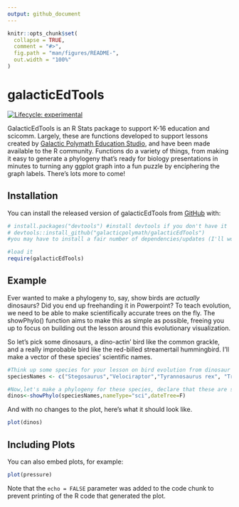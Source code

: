 ```yaml
---
output: github_document
---
```


<!-- README.md is generated from README.Rmd. Please edit that file -->

```r
knitr::opts_chunk$set(
  collapse = TRUE,
  comment = "#>",
  fig.path = "man/figures/README-",
  out.width = "100%"
)
```

# galacticEdTools

<!-- badges: start -->
[![Lifecycle: experimental](https://img.shields.io/badge/lifecycle-experimental-orange.svg)](https://lifecycle.r-lib.org/articles/stages.html#experimental)
<!-- badges: end -->

GalacticEdTools is an R Stats package to support K-16 education and scicomm. Largely, these are functions developed to support lessons created by [Galactic Polymath Education Studio](www.galacticpolymath.com), and have been made available to the R community. Functions do a variety of things, from making it easy to generate a phylogeny that's ready for biology presentations in minutes to turning any ggplot graph into a fun puzzle by enciphering the graph labels. There's lots more to come!

## Installation

You can install the released version of galacticEdTools from [GitHub](https://github.com/galacticpolymath/galacticEdTools) with:

``` r
# install.packages("devtools") #install devtools if you don't have it
# devtools::install_github("galacticpolymath/galacticEdTools")
#you may have to install a fair number of dependencies/updates (I'll work on streamlining this at some point)

#load it
require(galacticEdTools) 
```

## Example

Ever wanted to make a phylogeny to, say, show birds are *actually* dinosaurs? Did you end up freehanding it in Powerpoint? To teach evolution, we need to be able to make scientifically accurate trees on the fly. The showPhylo() function aims to make this as simple as possible, freeing you up to focus on building out the lesson around this evolutionary visualization.

So let's pick some dinosaurs, a dino-actin' bird like the common grackle, and a really improbable bird like the red-billed streamertail hummingbird. I'll make a vector of these species' scientific names.


``` r
#Think up some species for your lesson on bird evolution from dinosaur ancestors (dinos typically go by their scientific names)
speciesNames <- c("Stegosaurus","Velociraptor","Tyrannosaurus rex", "Trochilus polytmus","Quiscalus quiscula")

#Now,let's make a phylogeny for these species, declare that these are scientific names, and tell it not to scale the tree to divergence times
dinos<-showPhylo(speciesNames,nameType="sci",dateTree=F)
```
And with no changes to the plot, here's what it should look like.
``` r
plot(dinos)
```



## Including Plots

You can also embed plots, for example:

```r
plot(pressure)
```

Note that the `echo = FALSE` parameter was added to the code chunk to prevent printing of the R code that generated the plot.


